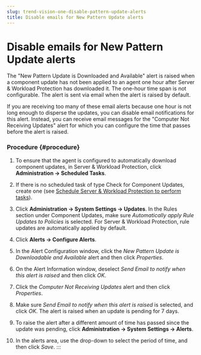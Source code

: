 ```yaml
---
slug: trend-vision-one-disable-pattern-update-alerts
title: Disable emails for New Pattern Update alerts
---
```

# Disable emails for New Pattern Update alerts

The "New Pattern Update is Downloaded and Available" alert is raised when a component update has not been applied to an agent one hour after Server & Workload Protection has downloaded it. The one-hour time span is not configurable. The alert is sent via email when the alert is raised by default.

If you are receiving too many of these email alerts because one hour is not long enough to disperse the updates, you can disable email notifications for this alert. Instead, you can receive email messages for the "Computer Not Receiving Updates" alert for which you can configure the time that passes before the alert is raised.

### Procedure {#procedure}

1.  To ensure that the agent is configured to automatically download component updates, in Server & Workload Protection, click **Administration → Scheduled Tasks**.

2.  If there is no scheduled task of type Check for Component Updates, create one (see [Schedule Server & Workload Protection to perform tasks](schedule-perform-tasks.mdx)).

3.  Click **Administration → System Settings → Updates**. In the Rules section under Component Updates, make sure *Automatically apply Rule Updates to Policies* is selected. For Server & Workload Protection, rule updates are automatically applied by default.

4.  Click **Alerts → Configure Alerts**.

5.  In the Alert Configuration window, click the *New Pattern Update is Downloadable and Available* alert and then click *Properties*.

6.  On the Alert Information window, deselect *Send Email to notify when this alert is raised* and then click *OK*.

7.  Click the *Computer Not Receiving Updates* alert and then click *Properties*.

8.  Make sure *Send Email to notify when this alert is raised* is selected, and click *OK*. The alert is raised when an update is pending for 7 days.

9.  To raise the alert after a different amount of time has passed since the update was pending, click **Administration → System Settings → Alerts**.

10. In the alerts area, use the drop-down to select the period of time, and then click *Save*.
:::
